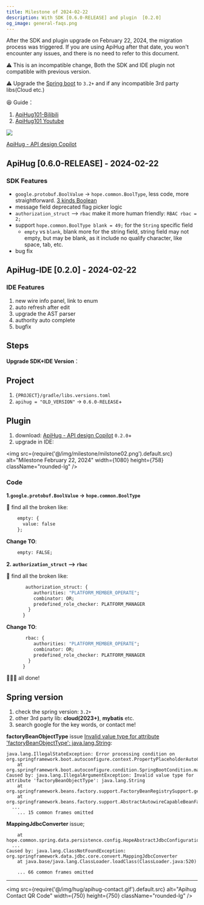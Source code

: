 ```yaml
---
title: Milestone of 2024-02-22
description: With SDK [0.6.0-RELEASE] and plugin  [0.2.0]
og_image: general-faqs.png
---
```



<TipGood>
  After the SDK and plugin upgrade on February 22, 2024, the migration process was triggered. If you are using ApiHug after that date, you won't encounter any issues, and there is no need to refer to this document.  
</TipGood>

⚠️ This is an incompatible change, Both the SDK and IDE plugin not compatible with previous version.

⚠️ Upgrade the [Spring boot](#spring-version) to `3.2+` and if any incompatible 3rd party libs(Cloud etc.)

😆 Guide：

1. [ApiHug101-Bilibili](https://space.bilibili.com/666522636)
2. [ApiHug101 Youtube](https://youtube.com/@ApiHug?si=C1yw0poHA01zbmyj)

<a target="_blank" href="https://search.maven.org/artifact/com.apihug/it-bom"><img src="https://img.shields.io/maven-central/v/com.apihug/it-bom.svg?label=Maven%20Central" /></a>

[ApiHug - API design Copilot](https://plugins.jetbrains.com/plugin/23534-apihug--api-design-copilot)

## ApiHug [0.6.0-RELEASE] -  2024-02-22

### SDK Features

- `google.protobuf.BoolValue` -> `hope.common.BoolType`, less code, more straightforward. [3 kinds Boolean](../../blog/2024Q1/20240222-3-kinds-boolean-issue.md)
- message field deprecated flag picker logic
- `authorization_struct`  --> `rbac` make it more human friendly: `RBAC rbac = 2;`
- support `hope.common.BoolType blank = 49;` for the `String` specific field
    - `empty` vs `blank`,  blank more for the string field, string field may not empty, but may be blank, as it include no qualify character, like space, tab, etc.
- bug fix

## ApiHug-IDE [0.2.0] -  2024-02-22

### IDE Features

1. new wire info panel, link to enum
2. auto refresh after edit
3. upgrade the AST parser
4. authority auto complete
5. bugfix

## Steps

**Upgrade SDK+IDE Version**：

## Project

1. `{PROJECT}/gradle/libs.versions.toml`
2. `apihug = "OLD_VERSION"` -> `0.6.0-RELEASE`+

## Plugin

1. download: [ApiHug - API design Copilot](https://plugins.jetbrains.com/plugin/23534-apihug--api-design-copilot)  `0.2.0`+
2. upgrade in IDE:


<img src={require('@/img/milestone/milstone02.png').default.src} alt="Milestone February 22, 2024" width={1080} height={758} className="rounded-lg" />


### Code

**1.`google.protobuf.BoolValue` -> `hope.common.BoolType`**

🏁 find all the broken like:

```proto
    empty: {
      value: false
    };
```

**Change TO**:

```proto
    empty: FALSE;
```

**2. `authorization_struct`  --> `rbac`**

🏁 find all the broken like:

```proto
       authorization_struct: {
          authorities: "PLATFORM_MEMBER_OPERATE";
          combinator: OR;
          predefined_role_checker: PLATFORM_MANAGER
        }
      }
```

**Change TO**:

```proto
       rbac: {
          authorities: "PLATFORM_MEMBER_OPERATE";
          combinator: OR;
          predefined_role_checker: PLATFORM_MANAGER
        }
      }
```

🥳🥳🥳 all done!

## Spring version

1. check the spring version: `3.2+`
2. other 3rd party lib: **cloud(2023+)**, **mybatis** etc.
3. search google for the key words, or contact me!

**factoryBeanObjectType** issue [Invalid value type for attribute 'factoryBeanObjectType': java.lang.String](https://github.com/spring-projects/spring-framework/issues/31247):

```shell
java.lang.IllegalStateException: Error processing condition on org.springframework.boot.autoconfigure.context.PropertyPlaceholderAutoConfiguration.propertySourcesPlaceholderConfigurer
	at org.springframework.boot.autoconfigure.condition.SpringBootCondition.matches(SpringBootCondition.java:60)
Caused by: java.lang.IllegalArgumentException: Invalid value type for attribute 'factoryBeanObjectType': java.lang.String
	at org.springframework.beans.factory.support.FactoryBeanRegistrySupport.getTypeForFactoryBeanFromAttributes(FactoryBeanRegistrySupport.java:86)
	at org.springframework.beans.factory.support.AbstractAutowireCapableBeanFactory.getTypeForFactoryBean(AbstractAutowireCapableBeanFactory.java:837)
  ...
	... 15 common frames omitted
```

**MappingJdbcConverter** issue;

```shell
	at hope.common.spring.data.persistence.config.HopeAbstractJdbcConfiguration.jdbcConverter(HopeAbstractJdbcConfiguration.java:133)
  ...
Caused by: java.lang.ClassNotFoundException: org.springframework.data.jdbc.core.convert.MappingJdbcConverter
	at java.base/java.lang.ClassLoader.loadClass(ClassLoader.java:520)

	... 66 common frames omitted
```

---

<img src={require('@/img/hug/apihug-contact.gif').default.src} alt="Apihug Contact QR Code" width={750} height={750} className="rounded-lg" />

